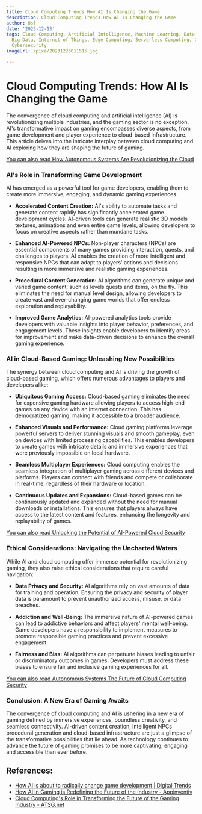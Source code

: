 ```yaml
---
title: Cloud Computing Trends How AI Is Changing the Game
description: Cloud Computing Trends How AI Is Changing the Game
author: Usf
date: '2023-12-13'
tags: Cloud Computing, Artificial Intelligence, Machine Learning, Data Analytics,
  Big Data, Internet of Things, Edge Computing, Serverless Computing, Containerization,
  Cybersecurity
imageUrl: /pixa/20231223011515.jpg

---
```

# Cloud Computing  Trends:  How AI Is  Changing the Game

The convergence of cloud computing and artificial  intelligence (AI) is revolutionizing multiple industries, and  the gaming sector is no exception. AI's transformative impact on gaming  encompasses diverse aspects, from  game development and player experience to cloud-based infrastructure. This article delves into  the intricate interplay between cloud computing and AI exploring how they are shaping the future of gaming.

[You can also read How Autonomous Systems  Are  Revolutionizing the Cloud](How%20Autonomous%20Systems%20Are%20Revolutionizing%20the%20Cloud)


### AI's Role in Transforming Game Development

AI has emerged as a  powerful tool for  game developers, enabling them to create more immersive, engaging, and dynamic gaming experiences. 

* **Accelerated Content Creation:** AI's ability to automate tasks and generate content rapidly has significantly accelerated  game development cycles.  AI-driven tools can generate realistic 3D models textures, animations and even entire game  levels,  allowing developers to focus on creative aspects rather  than mundane tasks.

* **Enhanced  AI-Powered  NPCs:** Non-player characters (NPCs) are essential  components of many  games providing interaction, quests, and challenges to players. AI enables the creation of more intelligent and responsive NPCs  that can adapt to players' actions and decisions  resulting in more immersive and realistic gaming experiences.

* **Procedural Content Generation:** AI algorithms can generate unique and varied game content, such as levels quests and items, on the fly. This eliminates the need for manual level design, allowing developers to create vast and ever-changing game worlds that offer endless exploration and replayability.

* **Improved Game Analytics:** AI-powered analytics tools provide developers with valuable insights into player behavior, preferences, and engagement levels. These insights enable developers to  identify areas for improvement and make data-driven decisions to enhance the overall gaming experience.

### AI in Cloud-Based Gaming: Unleashing New Possibilities

The  synergy between cloud computing and AI is driving the growth of cloud-based gaming,  which offers numerous advantages to  players  and developers alike:

* **Ubiquitous Gaming Access:** Cloud-based gaming eliminates the need for expensive gaming  hardware allowing players to  access high-end  games on any device with an internet connection. This has democratized gaming, making it accessible to a broader audience.

* **Enhanced Visuals and Performance:** Cloud gaming platforms leverage powerful servers  to deliver  stunning visuals and smooth gameplay, even on devices with limited processing capabilities. This enables developers to create games with intricate details and immersive experiences  that were previously impossible on local hardware.

* **Seamless Multiplayer Experiences:** Cloud computing enables the seamless integration of multiplayer gaming across different devices and platforms. Players can connect with friends and compete  or collaborate in real-time, regardless  of their hardware or  location.

* **Continuous Updates and Expansions:** Cloud-based games can  be continuously updated and expanded without the need  for manual downloads or installations. This ensures that players always have access to the latest content and features, enhancing the longevity and replayability of games.

[You  can also read Unlocking the Potential of AI-Powered Cloud Security](Unlocking%20the%20Potential%20of%20AI-Powered%20Cloud%20Security)


### Ethical Considerations: Navigating the Uncharted Waters

While AI and cloud computing  offer immense potential for  revolutionizing gaming, they also raise ethical considerations that require careful navigation:

* **Data Privacy and Security:** AI  algorithms rely on vast amounts of data for training and operation. Ensuring  the privacy and security of player data is  paramount  to prevent unauthorized access, misuse, or data breaches.

* **Addiction and Well-Being:** The immersive nature of AI-powered games  can lead  to addictive behaviors and affect players' mental  well-being. Game developers have a responsibility  to  implement measures to promote responsible  gaming practices and prevent excessive engagement.

* **Fairness and Bias:** AI algorithms can perpetuate biases  leading to unfair or discriminatory  outcomes in games. Developers must address these biases to ensure fair  and inclusive gaming experiences for all.

[You can also read Autonomous Systems The Future of Cloud Computing Security](Autonomous%20Systems%20The%20Future%20of%20Cloud%20Computing%20Security)


### Conclusion:  A New Era of Gaming Awaits

The convergence of cloud computing and AI  is ushering in a new era of gaming defined by  immersive experiences, boundless  creativity,  and seamless connectivity. AI-driven content  creation, intelligent NPCs procedural generation and  cloud-based  infrastructure are just a glimpse of the transformative  possibilities  that lie ahead.  As technology continues to advance the future of gaming promises to be more  captivating, engaging and accessible than ever before.

## References:
- [How AI is about to radically change game development | Digital Trends](https://www.digitaltrends.com/computing/how-ai-is-changing-game-development/)
- [How AI in Gaming is Redefining the Future of the Industry - Appinventiv](https://appinventiv.com/blog/ai-in-gaming/)
- [Cloud Computing's Role in Transforming the Future of the Gaming Industry - ATSG.net](https://www.atsg.net/blog/cloud-computing-future-gaming-industry/)
